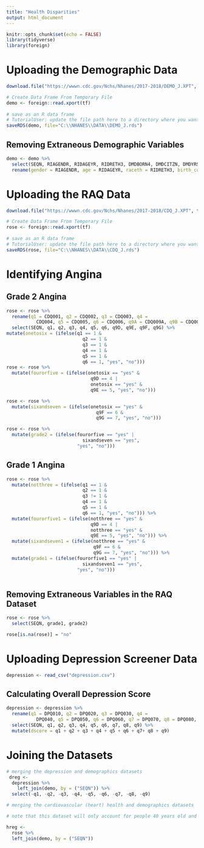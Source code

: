 ```yaml
---
title: "Health Disparities"
output: html_document
---
```


```r
knitr::opts_chunk$set(echo = FALSE)
library(tidyverse)
library(foreign)
```

# Uploading the Demographic Data

```r
download.file("https://wwwn.cdc.gov/Nchs/Nhanes/2017-2018/DEMO_J.XPT", tf <- tempfile(), mode="wb")

# Create Data Frame From Temporary File
demo <- foreign::read.xport(tf)
    
# save as an R data frame
# TutorialUser: update the file path here to a directory where you want to save the data frame 
saveRDS(demo, file="C:\\NHANES\\DATA\\DEMO_J.rds")  
```
## Removing Extraneous Demographic Variables

```r
demo <- demo %>%
  select(SEQN, RIAGENDR, RIDAGEYR, RIDRETH3, DMDBORN4, DMDCITZN, DMDYRSUS, DMDEDUC3, DMDEDUC2, DMDHHSIZ, INDHHIN2) %>%
  rename(gender = RIAGENDR, age = RIDAGEYR, raceth = RIDRETH3, birth_country = DMDBORN4, citizen = DMDCITZN, time_us = DMDYRSUS, edu_youth = DMDEDUC3, edu_adult = DMDEDUC2, hh_size = DMDHHSIZ, hh_income = INDHHIN2)
```


# Uploading the RAQ Data

```r
download.file("https://wwwn.cdc.gov/Nchs/Nhanes/2017-2018/CDQ_J.XPT", tf <- tempfile(), mode="wb")

# Create Data Frame From Temporary File
rose <- foreign::read.xport(tf)
    
# save as an R data frame
# TutorialUser: update the file path here to a directory where you want to save the data frame 
saveRDS(rose, file="C:\\NHANES\\DATA\\CDQ_J.rds")  
```
# Identifying Angina

## Grade 2 Angina

```r
rose <- rose %>%
  rename(q1 = CDQ001, q2 = CDQ002, q3 = CDQ003, q4 = 
           CDQ004, q5 = CDQ005, q6 = CDQ006, q9A = CDQ009A, q9B = CDQ009B, q9C = CDQ009C, q9D = CDQ009D, q9E = CDQ009E, q9F = CDQ009F, q9G = CDQ009G) %>%
  select(SEQN, q1, q2, q3, q4, q5, q6, q9D, q9E, q9F, q9G) %>%
mutate(onetosix = (ifelse(q1 == 1 &
                            q2 == 1 &
                            q3 == 1 &
                            q4 == 1 &
                            q5 == 1 &
                            q6 == 1, "yes", "no")))
rose <- rose %>%
  mutate(fourorfive = (ifelse(onetosix == "yes" &
                               q9D == 4 | 
                               onetosix == "yes" & 
                               q9E == 5, "yes", "no")))

rose <- rose %>%
  mutate(sixandseven = (ifelse(onetosix == "yes" &
                                 q9F == 6 &
                                 q9G == 7, "yes", "no")))

rose <- rose %>%
  mutate(grade2 = (ifelse(fourorfive == "yes" |
                            sixandseven == "yes", 
                          "yes", "no")))
```

## Grade 1 Angina

```r
rose <- rose %>%
  mutate(notthree = (ifelse(q1 == 1 &
                            q2 == 1 &
                            q3 != 1 &
                            q4 == 1 &
                            q5 == 1 &
                            q6 == 1, "yes", "no"))) %>%
  mutate(fourorfive1 = (ifelse(notthree == "yes" &
                               q9D == 4 | 
                               notthree == "yes" & 
                               q9E == 5, "yes", "no"))) %>%
  mutate(sixandseven1 = (ifelse(notthree == "yes" &
                                q9F == 6 &
                                q9G == 7, "yes", "no"))) %>%
  mutate(grade1 = (ifelse(fourorfive1 == "yes" |
                            sixandseven1 == "yes", 
                          "yes", "no")))
  
```

## Removing Extraneous Variables in the RAQ Dataset

```r
rose <- rose %>%
  select(SEQN, grade1, grade2)

rose[is.na(rose)] = "no"
```

# Uploading Depression Screener Data

```r
depression <- read_csv("depression.csv")
```

## Calculating Overall Depression Score

```r
depression <- depression %>%
  rename(q1 = DPQ010, q2 = DPQ020, q3 = DPQ030, q4 = 
           DPQ040, q5 = DPQ050, q6 = DPQ060, q7 = DPQ070, q8 = DPQ080, q9 = DPQ090) %>%
  select(SEQN, q1, q2, q3, q4, q5, q6, q7, q8, q9) %>%
  mutate(dscore = q1 + q2 + q3 + q4 + q5 + q6 + q7+ q8 + q9)
```

# Joining the Datasets

```r
# merging the depression and demographics datasets
 dreg <- 
  depression %>%
    left_join(demo, by = ("SEQN")) %>%
  select(-q1, -q2, -q3, -q4, -q5, -q6, -q7, -q8, -q9)
```

```r
# merging the cardiovascular (heart) health and demographics datasets

# note that this dataset will only account for people 40 years old and older

hreg <-
  rose %>%
  left_join(demo, by = ("SEQN"))
```

